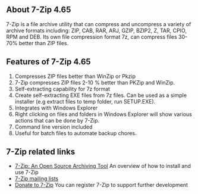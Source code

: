 ==About 7-Zip 4.65==
7-Zip is a file archive utility that can compress and uncompress a variety of archive formats including: ZIP, CAB, RAR, ARJ, GZIP, BZIP2, Z, TAR, CPIO, RPM and DEB. Its own file compression format 7z, can compress files 30-70% better than ZIP files.
{{images/7-zip.png}}
==Features of 7-Zip 4.65==
# Compresses ZIP files better than WinZip or Pkzip
# 7-Zip compresses ZIP files 2-10 % better than PKZip and WinZip.
# Self-extracting capability for 7z format
# Create self-extracting EXE files from 7z files. Can be used as a simple installer (e.g extract files to temp folder, run SETUP.EXE).
# Integrates with Windows Explorer
# Right clicking on files and folders in Windows Explorer will show various actions that can be done by 7-Zip.
# Command line version included
# Useful for batch files to automate backup chores.

==7-Zip related links==
* [[http://www.granneman.com/techinfo/windows/7zipopensourcearchiving.htm | 7-Zip: An Open Source Archiving Tool]] An overview of how to install and use 7-Zip
* [[http://sourceforge.net/forum/?group_id=14481 | 7-Zip mailing lists]]
* [[http://www.7-zip.org/register.html | Donate to 7-Zip]] You can register 7-Zip to support further development


